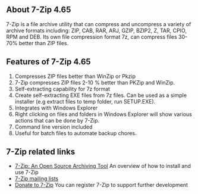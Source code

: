 ==About 7-Zip 4.65==
7-Zip is a file archive utility that can compress and uncompress a variety of archive formats including: ZIP, CAB, RAR, ARJ, GZIP, BZIP2, Z, TAR, CPIO, RPM and DEB. Its own file compression format 7z, can compress files 30-70% better than ZIP files.
{{images/7-zip.png}}
==Features of 7-Zip 4.65==
# Compresses ZIP files better than WinZip or Pkzip
# 7-Zip compresses ZIP files 2-10 % better than PKZip and WinZip.
# Self-extracting capability for 7z format
# Create self-extracting EXE files from 7z files. Can be used as a simple installer (e.g extract files to temp folder, run SETUP.EXE).
# Integrates with Windows Explorer
# Right clicking on files and folders in Windows Explorer will show various actions that can be done by 7-Zip.
# Command line version included
# Useful for batch files to automate backup chores.

==7-Zip related links==
* [[http://www.granneman.com/techinfo/windows/7zipopensourcearchiving.htm | 7-Zip: An Open Source Archiving Tool]] An overview of how to install and use 7-Zip
* [[http://sourceforge.net/forum/?group_id=14481 | 7-Zip mailing lists]]
* [[http://www.7-zip.org/register.html | Donate to 7-Zip]] You can register 7-Zip to support further development


